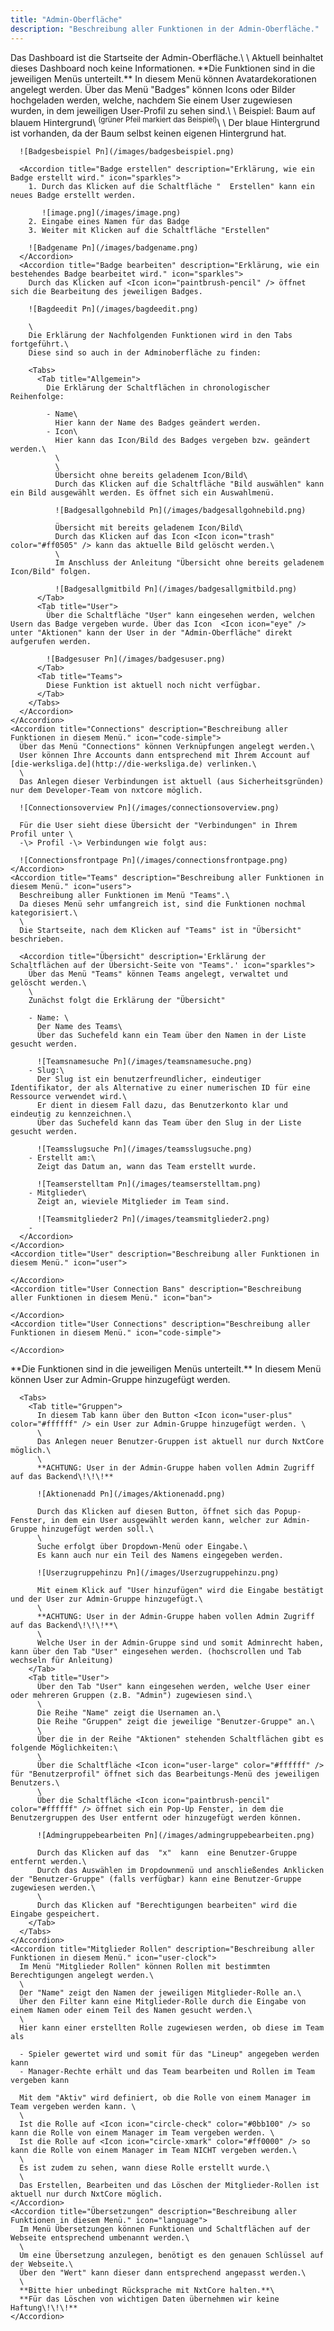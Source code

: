 ```yaml
---
title: "Admin-Oberfläche"
description: "Beschreibung aller Funktionen in der Admin-Oberfläche."
---
```


<Accordion title="Dashboard" description='Erklärung "Dashboard"' icon="sparkles">
  Das Dashboard ist die Startseite der Admin-Oberfläche.\
  \
  Aktuell beinhaltet dieses Dashboard noch keine Informationen.
</Accordion>

<Accordion title="Accounts" description='Beschreibung aller Funktionen in der Rubrik "Accounts".' icon="sparkles">
  **Die Funktionen sind in die jeweiligen Menüs unterteilt.**

  <AccordionGroup>
    <Accordion title="Avatar Dekorationen" description="Beschreibung aller Funktionen in diesem Menü." icon="image">
      In diesem Menü können Avatardekorationen angelegt werden.
    </Accordion>
    <Accordion title="Badges" description="Beschreibung aller Funktionen in diesem Menü." icon="award-simple">
      Über das Menü "Badges" können Icons oder Bilder hochgeladen werden, welche, nachdem Sie einem User zugewiesen wurden, in dem jeweiligen User-Profil zu sehen sind.\
      \
      Beispiel: Baum auf blauem Hintergrund\
      <sup>(grüner Pfeil markiert das Beispiel)</sup>\
      \
      <Icon icon="circle-info" /> Der blaue Hintergrund ist vorhanden, da der Baum selbst keinen eigenen Hintergrund hat.

      ![Badgesbeispiel Pn](/images/badgesbeispiel.png)

      <Accordion title="Badge erstellen" description="Erklärung, wie ein Badge erstellt wird." icon="sparkles">
        1. Durch das Klicken auf die Schaltfläche "  Erstellen" kann ein neues Badge erstellt werden.

           ![image.png](/images/image.png)
        2. Eingabe eines Namen für das Badge
        3. Weiter mit Klicken auf die Schaltfläche "Erstellen"

        ![Badgename Pn](/images/badgename.png)
      </Accordion>
      <Accordion title="Badge bearbeiten" description="Erklärung, wie ein bestehendes Badge bearbeitet wird." icon="sparkles">
        Durch das Klicken auf <Icon icon="paintbrush-pencil" /> öffnet sich die Bearbeitung des jeweiligen Badges.

        ![Bagdeedit Pn](/images/bagdeedit.png)

        \
        Die Erklärung der Nachfolgenden Funktionen wird in den Tabs fortgeführt.\
        Diese sind so auch in der Adminoberfläche zu finden:

        <Tabs>
          <Tab title="Allgemein">
            Die Erklärung der Schaltflächen in chronologischer Reihenfolge:

            - Name\
              Hier kann der Name des Badges geändert werden.
            - Icon\
              Hier kann das Icon/Bild des Badges vergeben bzw. geändert werden.\
              \
              \
              Übersicht ohne bereits geladenem Icon/Bild\
              Durch das Klicken auf die Schaltfläche "Bild auswählen" kann ein Bild ausgewählt werden. Es öffnet sich ein Auswahlmenü.

              ![Badgesallgohnebild Pn](/images/badgesallgohnebild.png)

              Übersicht mit bereits geladenem Icon/Bild\
              Durch das Klicken auf das Icon <Icon icon="trash" color="#ff0505" /> kann das aktuelle Bild gelöscht werden.\
              \
              Im Anschluss der Anleitung "Übersicht ohne bereits geladenem Icon/Bild" folgen.

              ![Badgesallgmitbild Pn](/images/badgesallgmitbild.png)
          </Tab>
          <Tab title="User">
            Über die Schaltfläche "User" kann eingesehen werden, welchen Usern das Badge vergeben wurde. Über das Icon  <Icon icon="eye" /> unter "Aktionen" kann der User in der "Admin-Oberfläche" direkt aufgerufen werden.

            ![Badgesuser Pn](/images/badgesuser.png)
          </Tab>
          <Tab title="Teams">
            Diese Funktion ist aktuell noch nicht verfügbar.
          </Tab>
        </Tabs>
      </Accordion>
    </Accordion>
    <Accordion title="Connections" description="Beschreibung aller Funktionen in diesem Menü." icon="code-simple">
      Über das Menü "Connections" können Verknüpfungen angelegt werden.\
      User können Ihre Accounts dann entsprechend mit Ihrem Account auf [die-werksliga.de](http://die-werksliga.de) verlinken.\
      \
      Das Anlegen dieser Verbindungen ist aktuell (aus Sicherheitsgründen) nur dem Developer-Team von nxtcore möglich.

      ![Connectionsoverview Pn](/images/connectionsoverview.png)

      Für die User sieht diese Übersicht der "Verbindungen" in Ihrem Profil unter \
      -\> Profil -\> Verbindungen wie folgt aus:

      ![Connectionsfrontpage Pn](/images/connectionsfrontpage.png)
    </Accordion>
    <Accordion title="Teams" description="Beschreibung aller Funktionen in diesem Menü." icon="users">
      Beschreibung aller Funktionen im Menü "Teams".\
      Da dieses Menü sehr umfangreich ist, sind die Funktionen nochmal kategorisiert.\
      \
      Die Startseite, nach dem Klicken auf "Teams" ist in "Übersicht" beschrieben.

      <Accordion title="Übersicht" description='Erklärung der Schaltflächen auf der Übersicht-Seite von "Teams".' icon="sparkles">
        Über das Menü "Teams" können Teams angelegt, verwaltet und gelöscht werden.\
        \
        Zunächst folgt die Erklärung der "Übersicht"

        - Name: \
          Der Name des Teams\
          Über das Suchefeld kann ein Team über den Namen in der Liste gesucht werden.

          ![Teamsnamesuche Pn](/images/teamsnamesuche.png)
        - Slug:\
          Der Slug ist ein benutzerfreundlicher, eindeutiger Identifikator, der als Alternative zu einer numerischen ID für eine Ressource verwendet wird.\
          Er dient in diesem Fall dazu, das Benutzerkonto klar und eindeutig zu kennzeichnen.\
          Über das Suchefeld kann das Team über den Slug in der Liste gesucht werden.

          ![Teamsslugsuche Pn](/images/teamsslugsuche.png)
        - Erstellt am:\
          Zeigt das Datum an, wann das Team erstellt wurde.

          ![Teamserstelltam Pn](/images/teamserstelltam.png)
        - Mitglieder\
          Zeigt an, wieviele Mitglieder im Team sind.

          ![Teamsmitglieder2 Pn](/images/teamsmitglieder2.png)
        - 
      </Accordion>
    </Accordion>
    <Accordion title="User" description="Beschreibung aller Funktionen in diesem Menü." icon="user">
      
    </Accordion>
    <Accordion title="User Connection Bans" description="Beschreibung aller Funktionen in diesem Menü." icon="ban">
      
    </Accordion>
    <Accordion title="User Connections" description="Beschreibung aller Funktionen in diesem Menü." icon="code-simple">
      
    </Accordion>
  </AccordionGroup>
</Accordion>

<Accordion title="Berechtigung" description='Beschreibung aller Funktionen in der Rubrik "Admin"' icon="sparkles">
  **Die Funktionen sind in die jeweiligen Menüs unterteilt.**

  <AccordionGroup>
    <Accordion title="Berechtigung" description="Beschreibung aller Funktionen in diesem Menü." icon="shield-check">
      In diesem Menü können User zur Admin-Gruppe hinzugefügt werden.

      <Tabs>
        <Tab title="Gruppen">
          In diesem Tab kann über den Button <Icon icon="user-plus" color="#ffffff" /> ein User zur Admin-Gruppe hinzugefügt werden. \
          \
          Das Anlegen neuer Benutzer-Gruppen ist aktuell nur durch NxtCore möglich.\
          \
          **ACHTUNG: User in der Admin-Gruppe haben vollen Admin Zugriff auf das Backend\!\!\!**

          ![Aktionenadd Pn](/images/Aktionenadd.png)

          Durch das Klicken auf diesen Button, öffnet sich das Popup-Fenster, in dem ein User ausgewählt werden kann, welcher zur Admin-Gruppe hinzugefügt werden soll.\
          \
          Suche erfolgt über Dropdown-Menü oder Eingabe.\
          Es kann auch nur ein Teil des Namens eingegeben werden.

          ![Userzugruppehinzu Pn](/images/Userzugruppehinzu.png)

          Mit einem Klick auf "User hinzufügen" wird die Eingabe bestätigt und der User zur Admin-Gruppe hinzugefügt.\
          \
          **ACHTUNG: User in der Admin-Gruppe haben vollen Admin Zugriff auf das Backend\!\!\!**\
          \
          Welche User in der Admin-Gruppe sind und somit Adminrecht haben, kann über den Tab "User" eingesehen werden. (hochscrollen und Tab wechseln für Anleitung)
        </Tab>
        <Tab title="User">
          Über den Tab "User" kann eingesehen werden, welche User einer oder mehreren Gruppen (z.B. "Admin") zugewiesen sind.\
          \
          Die Reihe "Name" zeigt die Usernamen an.\
          Die Reihe "Gruppen" zeigt die jeweilige "Benutzer-Gruppe" an.\
          \
          Über die in der Reihe "Aktionen" stehenden Schaltflächen gibt es folgende Möglichkeiten:\
          \
          Über die Schaltfläche <Icon icon="user-large" color="#ffffff" /> für "Benutzerprofil" öffnet sich das Bearbeitungs-Menü des jeweiligen Benutzers.\
          \
          Über die Schaltfläche <Icon icon="paintbrush-pencil" color="#ffffff" /> öffnet sich ein Pop-Up Fenster, in dem die Benutzergruppen des User entfernt oder hinzugefügt werden können.

          ![Admingruppebearbeiten Pn](/images/admingruppebearbeiten.png)

          Durch das Klicken auf das  "x"  kann  eine Benutzer-Gruppe entfernt werden.\
          Durch das Auswählen im Dropdownmenü und anschließendes Anklicken der "Benutzer-Gruppe" (falls verfügbar) kann eine Benutzer-Gruppe zugewiesen werden.\
          \
          Durch das Klicken auf "Berechtigungen bearbeiten" wird die Eingabe gespeichert.
        </Tab>
      </Tabs>
    </Accordion>
    <Accordion title="Mitglieder Rollen" description="Beschreibung aller Funktionen in diesem Menü." icon="user-clock">
      Im Menü "Mitglieder Rollen" können Rollen mit bestimmten Berechtigungen angelegt werden.\
      \
      Der "Name" zeigt den Namen der jeweiligen Mitglieder-Rolle an.\
      Üher den Filter kann eine Mitglieder-Rolle durch die Eingabe von einem Namen oder einem Teil des Namen gesucht werden.\
      \
      Hier kann einer erstellten Rolle zugewiesen werden, ob diese im Team als

      - Spieler gewertet wird und somit für das "Lineup" angegeben werden kann
      - Manager-Rechte erhält und das Team bearbeiten und Rollen im Team vergeben kann

      Mit dem "Aktiv" wird definiert, ob die Rolle von einem Manager im Team vergeben werden kann. \
      \
      Ist die Rolle auf <Icon icon="circle-check" color="#0bb100" /> so kann die Rolle von einem Manager im Team vergeben werden. \
      Ist die Rolle auf <Icon icon="circle-xmark" color="#ff0000" /> so kann die Rolle von einem Manager im Team NICHT vergeben werden.\
      \
      Es ist zudem zu sehen, wann diese Rolle erstellt wurde.\
      \
      Das Erstellen, Bearbeiten und das Löschen der Mitglieder-Rollen ist aktuell nur durch NxtCore möglich.
    </Accordion>
    <Accordion title="Übersetzungen" description="Beschreibung aller Funktionen in diesem Menü." icon="language">
      Im Menü Übersetzungen können Funktionen und Schaltflächen auf der Webseite entsprechend umbenannt werden.\
      \
      Um eine Übersetzung anzulegen, benötigt es den genauen Schlüssel auf der Webseite.\
      Über den "Wert" kann dieser dann entsprechend angepasst werden.\
      \
      **Bitte hier unbedingt Rücksprache mit NxtCore halten.**\
      **Für das Löschen von wichtigen Daten übernehmen wir keine Haftung\!\!\!**
    </Accordion>
  </AccordionGroup>
</Accordion>